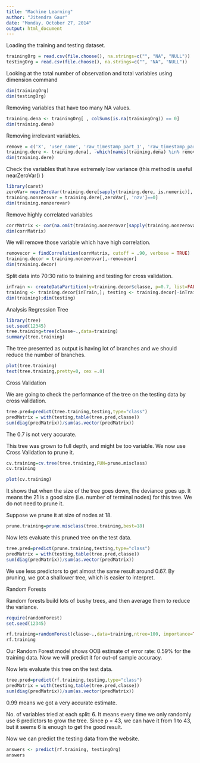 ```yaml
---
title: "Machine Learning"
author: "Jitendra Gaur"
date: "Monday, October 27, 2014"
output: html_document
---
```


Loading the training and testing dataset.
```r
trainingOrg = read.csv(file.choose(), na.strings=c("", "NA", "NULL"))
testingOrg = read.csv(file.choose(), na.strings=c("", "NA", "NULL"))

```

Looking at the total number of observation and total variables using dimension command
```r
dim(trainingOrg)
dim(testingOrg)
```


Removing variables that have too many NA values.
```r
training.dena <- trainingOrg[ , colSums(is.na(trainingOrg)) == 0]
dim(training.dena)

```
Removing irrelevant variables.
```r
remove = c('X', 'user_name', 'raw_timestamp_part_1', 'raw_timestamp_part_2', 'cvtd_timestamp', 'new_window', 'num_window')
training.dere <- training.dena[, -which(names(training.dena) %in% remove)]
dim(training.dere)

```
Check the variables that have extremely low variance (this method is useful nearZeroVar() )
```r
library(caret)
zeroVar= nearZeroVar(training.dere[sapply(training.dere, is.numeric)], saveMetrics = TRUE)
training.nonzerovar = training.dere[,zeroVar[, 'nzv']==0]
dim(training.nonzerovar)
```

Remove highly correlated variables
```r
corrMatrix <- cor(na.omit(training.nonzerovar[sapply(training.nonzerovar, is.numeric)]))
dim(corrMatrix)
```

We will remove those variable which have high correlation.
```r
removecor = findCorrelation(corrMatrix, cutoff = .90, verbose = TRUE)
training.decor = training.nonzerovar[,-removecor]
dim(training.decor)

```

Split data into 70:30 ratio to training and testing for cross validation.
```r
inTrain <- createDataPartition(y=training.decor$classe, p=0.7, list=FALSE)
training <- training.decor[inTrain,]; testing <- training.decor[-inTrain,]
dim(training);dim(testing)

```

Analysis
Regression Tree

```r
library(tree)
set.seed(12345)
tree.training=tree(classe~.,data=training)
summary(tree.training)

```
The tree presented as output is having lot of branches and we should reduce the number of branches.
```r
plot(tree.training)
text(tree.training,pretty=0, cex =.8)

```

Cross Validation

We are going to check the performance of the tree on the testing data by cross validation.

```r
tree.pred=predict(tree.training,testing,type="class")
predMatrix = with(testing,table(tree.pred,classe))
sum(diag(predMatrix))/sum(as.vector(predMatrix))
```
The 0.7 is not very accurate.

This tree was grown to full depth, and might be too variable. We now use Cross Validation to prune it.
```r
cv.training=cv.tree(tree.training,FUN=prune.misclass)
cv.training

```


```r
plot(cv.training)
```

It shows that when the size of the tree goes down, the deviance goes up. It means the 21 is a good size (i.e. number of terminal nodes) for this tree. We do not need to prune it.

Suppose we prune it at size of nodes at 18.
```r
prune.training=prune.misclass(tree.training,best=18)
```
Now lets evaluate this pruned tree on the test data.
```r
tree.pred=predict(prune.training,testing,type="class")
predMatrix = with(testing,table(tree.pred,classe))
sum(diag(predMatrix))/sum(as.vector(predMatrix))
```
We use less predictors to get almost the same result around 0.67. By pruning, we got a shallower tree, which is easier to interpret.

Random Forests

Random forests build lots of bushy trees, and then average them to reduce the variance.

```r
require(randomForest)
set.seed(12345)

rf.training=randomForest(classe~.,data=training,ntree=100, importance=TRUE)
rf.training

```
Our Random Forest model shows OOB estimate of error rate: 0.59% for the training data. Now we will predict it for out-of sample accuracy.

Now lets evaluate this tree on the test data.

```r
tree.pred=predict(rf.training,testing,type="class")
predMatrix = with(testing,table(tree.pred,classe))
sum(diag(predMatrix))/sum(as.vector(predMatrix))

```
0.99 means we got a very accurate estimate.

No. of variables tried at each split: 6. It means every time we only randomly use 6 predictors to grow the tree. Since p = 43, we can have it from 1 to 43, but it seems 6 is enough to get the good result.

Now we can predict the testing data from the website.
```r
answers <- predict(rf.training, testingOrg)
answers

```


